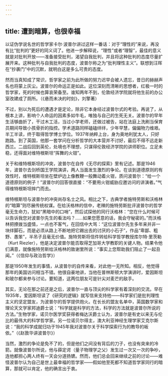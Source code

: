 ```yaml
---
---
---
```

title: 遭到暗算，也很幸福
---






以证伪学说名世的哲学家卡尔·波普尔讲过这样一番话：对于“理性的”来说，再没有比“批判的”更好的同义词了。他进一步解释说，“理性”或者“理智”，最佳的意义就是对批判开放——准备接受批判，渴望自我批判，并且将这种批判的态度尽量扩展开来。这种批判与自我批判的态度，波普尔称之为“批判理性主义”。联想到汪晖在“抄袭门”中的沉默，就明白这是多么可贵的态度。

然而当真知成了常识，哲学家之前为此所做的努力迟早会被人遗忘，昔日的赫赫声名也将蒙上灰尘。波普尔的命运正是如此。这位深刻而清晰的思想者，红极一时的哲学家，死的时候也算哀荣备至。谁知两年不到，伦敦经济学院就将他生前的办公室改建成了厕所。（《悬而未决的时刻》，刘擎著）

不过，别以为死后的遭遇才是定论，除非它本身经过波普尔式的考验。再说了，从根本上讲，影响个人命运的因素多如牛毛，唯独与自己的生死无关。波普尔的早年生活够曲折了，干过木工活，当过小学老师，还做过被告，站在法庭上洗刷当保育员期间导致小孩骨折的指控。学术道路同样磕磕绊绊，少年早慧，偏偏物力维艰。半工半读，终于取得哲学博士学位。1937年纳粹上台，身为奥地利犹太人，只好跑路。到了英国，他那一套学问在分析哲学的大本营并不讨好，最后不得不远走新西兰。二战后回到英伦，处境也不理想，只谋得伦敦经济学院的讲师职位。立足未稳，还得面对维特根斯坦“挥舞的火钳”。

关于和维特根斯坦的冲突，波普尔在自传《无尽的探索》里有记述。那是1946年，波普尔去剑桥国王学院演讲，两人当面发生激烈的争论。在谈到道德原则的有效性时，维特根斯坦坐在壁炉边上像教鞭一般舞动着火钳，质问波普尔：“给一个道德原则的例子！”波普尔的回答很直接：“不要用火钳威胁应邀访问的讲演者。”气得维特根斯坦摔门而去。

维特根斯坦与波普尔的冲突尚存名士之风。相比之下，古典学者施特劳斯和沃格林的“暗算”则尽展传统权谋。在给沃格林的信中，老辣的施特劳斯批评波普尔的哲学毫无生命力，犹如“黑暗中的口哨”，然后试探他的同行沃格林：“您在什么时候可以告诉我您对波普尔先生的看法吗？……如果您愿意的话，我会守秘密的。”而沃格林把撩拨当盛情，一点也不客气，在回信中大骂：“这位波普尔先生多年来并非一块绊脚石，而是必须从路上不断地把它踢出去的讨厌的小石子”，作品“卑鄙、粗野、愚笨”，半吊子且毫无价值。施特劳斯将信件转给科学哲学教授库尔特·里茨勒（Kurt Riezler），他是决定波普尔能否取得芝加哥大学教职的关键人物。结果令他们满意，就像施特劳斯给沃格林的致谢里所说：“事实上您帮助我们阻止了一起丑闻。”（《信仰与政治哲学》）

那是1950年发生的事情，从波普尔的自传来看，对此他一无所知。相反，他觉得那年的美国访问相当不错。他很自豪地讲，当他在普林斯顿大学演讲时，爱因斯坦和玻尔都来参与讨论。要知道，这两位朋友可是针尖对麦芒的敌手。

其实，无论在那之前还是之后，波普尔一直与顶尖的科学家有着深刻的交流。早在1935年，爱因斯坦读了《研究的逻辑》就写信来支持他——科学家们是批判理性主义的坚定盟友，为波普尔的哲学提供炮火。在长长的盟友名单中，英国数学家和理论天文学家邦迪爵士说：“科学就是科学的方法，科学的方法就是波普尔所说的方法。”生物学家，诺贝尔医学奖获得者梅达沃爵士认为，波普尔是有史以来无与伦比的最伟大的科学哲学家。另一位诺贝尔得主，澳大利亚神经生理学家艾克尔斯说：“我的科学成就归功于1945年我对波普尔关于科学探索行为的教导的皈依。”（《赵敦华讲波普尔》）

当然，激烈的争论是免不了的，但是他们之间没有背后的刀子，也没有突来的冷箭。就像波普尔所说，他与薛定谔（量子物理学之父）发生过一次又一次的争吵，连他都担心两人终有一天会分道扬镳。然而，他们总会回来继续之前的讨论——难怪波普尔认为自己是世上最幸福的哲学家——假如他至死都不知道哲学家同行的暗算，那就可以肯定，他的确言出于衷。